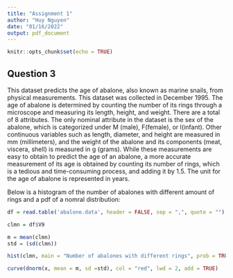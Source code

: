 ---
title: "Assignment 1"
author: "Huy Nguyen"
date: "01/16/2022"
output: pdf_document
---

```{r setup, include=FALSE}
knitr::opts_chunk$set(echo = TRUE)
```

## Question 3

This dataset predicts the age of abalone, also known as marine snails, from physical measurements. This dataset was collected in December 1995. The age of abalone is determined by counting the number of its rings through a microscope and measuring its length, height, and weight. There are a total of 8 attributes. The only nominal attribute in the dataset is the sex of the abalone, which is categorized under M (male), F(female), or I(infant). Other continuous variables such as length, diameter, and height are measured in mm (millimeters), and the weight of the abalone and its components (meat, viscera, shell) is measured in g (grams). While these measurements are easy to obtain to predict the age of an abalone, a more accurate measurement of its age is obtained by counting its number of rings, which is a tedious and time-consuming process, and adding it by 1.5. The unit for the age of abalone is represented in years.

Below is a histogram of the number of abalones with different amount of rings and a pdf of a nomral distribution:

``` {r abalone, echo = FALSE}
df = read.table('abalone.data', header = FALSE, sep = ",", quote = "")

clmn = df$V9

m = mean(clmn)
std = (sd(clmn))

hist(clmn, main = "Number of abalones with different rings", prob = TRUE, ylab = "Density", ylim = c(0, 0.2), xlab = "Rings")

curve(dnorm(x, mean = m, sd =std), col = "red", lwd = 2, add = TRUE)

```
